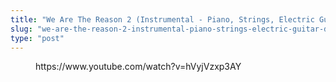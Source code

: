 ```yaml
---
title: "We Are The Reason 2 (Instrumental - Piano, Strings, Electric Guitar, Drums)"
slug: "we-are-the-reason-2-instrumental-piano-strings-electric-guitar-drums"
type: "post"
---
```


<!-- wp:embed {"url":"https://www.youtube.com/watch?v=hVyjVzxp3AY","type":"video","providerNameSlug":"youtube","responsive":true,"className":"wp-embed-aspect-16-9 wp-has-aspect-ratio"} -->
<figure class="wp-block-embed is-type-video is-provider-youtube wp-block-embed-youtube wp-embed-aspect-16-9 wp-has-aspect-ratio"><div class="wp-block-embed__wrapper">
https://www.youtube.com/watch?v=hVyjVzxp3AY
</div></figure>
<!-- /wp:embed -->